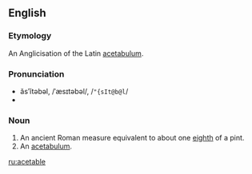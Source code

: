 ==English==
===Etymology===
An Anglicisation of the Latin [[acetabulum]].

===Pronunciation===
*ăsʹĭtəbəl, /ˈæsɪtəbəl/, /<tt>"{sIt@b@l</tt>/
*{{audio|en-us-acetable.ogg|Audio (US)}}

===Noun===
{{en-noun}}

#An ancient Roman measure equivalent to about one [[eighth]] of a pint.
#An [[acetabulum]].

[[ru:acetable]]